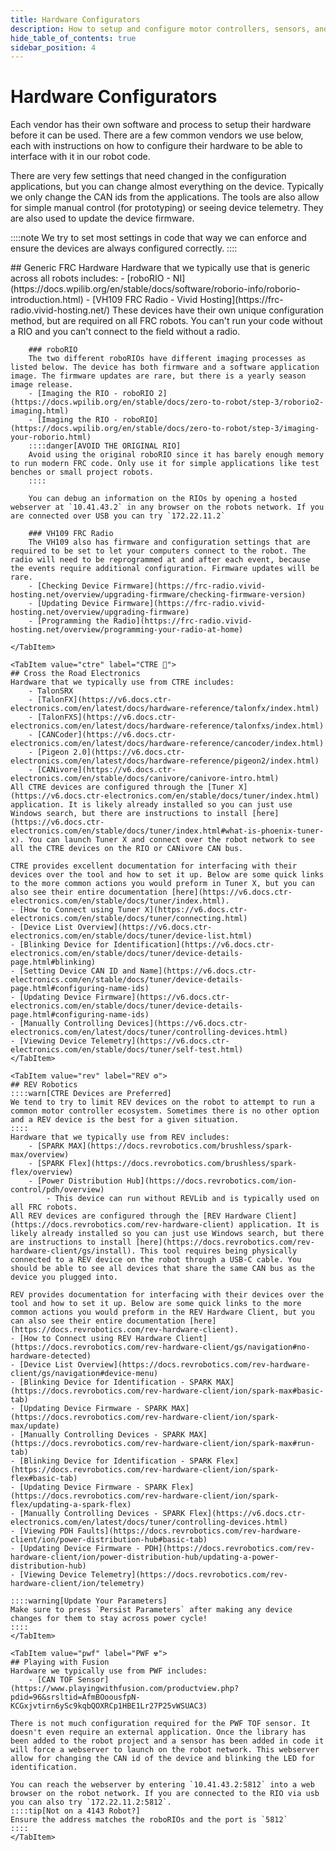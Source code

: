 ```yaml
---
title: Hardware Configurators
description: How to setup and configure motor controllers, sensors, and other hardware for an FRC robot.
hide_table_of_contents: true
sidebar_position: 4
---
```



# Hardware Configurators
Each vendor has their own software and process to setup their hardware before it can be used. There are a few common vendors we use below, each with instructions on how to configure their hardware to be able to interface with it in our robot code.

There are very few settings that need changed in the configuration applications, but you can change almost everything on the device. Typically we only change the CAN ids from the applications. The tools are also allow for simple manual control (for prototyping) or seeing device telemetry. They are also used to update the device firmware.

::::note
We try to set most settings in code that way we can enforce and ensure the devices are always configured correctly.
::::

<Tabs>
    <TabItem value="general" label="General 🧰" default>
    ## Generic FRC Hardware
    Hardware that we typically use that is generic across all robots includes:
        - [roboRIO - NI](https://docs.wpilib.org/en/stable/docs/software/roborio-info/roborio-introduction.html)
        - [VH109 FRC Radio - Vivid Hosting](https://frc-radio.vivid-hosting.net/)
        These devices have their own unique configuration method, but are required on all FRC robots. You can't run your code without a RIO and you can't connect to the field without a radio.

        ### roboRIO
        The two different roboRIOs have different imaging processes as listed below. The device has both firmware and a software application image. The firmware updates are rare, but there is a yearly season image release.
        - [Imaging the RIO - roboRIO 2](https://docs.wpilib.org/en/stable/docs/zero-to-robot/step-3/roborio2-imaging.html)
        - [Imaging the RIO - roboRIO](https://docs.wpilib.org/en/stable/docs/zero-to-robot/step-3/imaging-your-roborio.html)
        ::::danger[AVOID THE ORIGINAL RIO]
        Avoid using the original roboRIO since it has barely enough memory to run modern FRC code. Only use it for simple applications like test benches or small project robots.
        ::::

        You can debug an information on the RIOs by opening a hosted webserver at `10.41.43.2` in any browser on the robots network. If you are connected over USB you can try `172.22.11.2`

        ### VH109 FRC Radio
        The VH109 also has firmware and configuration settings that are required to be set to let your computers connect to the robot. The radio will need to be reprogrammed at and after each event, because the events require additional configuration. Firmware updates will be rare.
        - [Checking Device Firmware](https://frc-radio.vivid-hosting.net/overview/upgrading-firmware/checking-firmware-version)
        - [Updating Device Firmware](https://frc-radio.vivid-hosting.net/overview/upgrading-firmware)
        - [Programming the Radio](https://frc-radio.vivid-hosting.net/overview/programming-your-radio-at-home)

    </TabItem>

    <TabItem value="ctre" label="CTRE 🐔">
    ## Cross the Road Electronics
    Hardware that we typically use from CTRE includes:
        - TalonSRX
        - [TalonFX](https://v6.docs.ctr-electronics.com/en/latest/docs/hardware-reference/talonfx/index.html)
        - [TalonFXS](https://v6.docs.ctr-electronics.com/en/latest/docs/hardware-reference/talonfxs/index.html)
        - [CANCoder](https://v6.docs.ctr-electronics.com/en/latest/docs/hardware-reference/cancoder/index.html)
        - [Pigeon 2.0](https://v6.docs.ctr-electronics.com/en/latest/docs/hardware-reference/pigeon2/index.html)
        - [CANivore](https://v6.docs.ctr-electronics.com/en/stable/docs/canivore/canivore-intro.html)
    All CTRE devices are configured through the [Tuner X](https://v6.docs.ctr-electronics.com/en/stable/docs/tuner/index.html) application. It is likely already installed so you can just use Windows search, but there are instructions to install [here](https://v6.docs.ctr-electronics.com/en/stable/docs/tuner/index.html#what-is-phoenix-tuner-x). You can launch Tuner X and connect over the robot network to see all the CTRE devices on the RIO or CANivore CAN bus.

    CTRE provides excellent documentation for interfacing with their devices over the tool and how to set it up. Below are some quick links to the more common actions you would preform in Tuner X, but you can also see their entire documentation [here](https://v6.docs.ctr-electronics.com/en/stable/docs/tuner/index.html).
    - [How to Connect using Tuner X](https://v6.docs.ctr-electronics.com/en/stable/docs/tuner/connecting.html)
    - [Device List Overview](https://v6.docs.ctr-electronics.com/en/stable/docs/tuner/device-list.html)
    - [Blinking Device for Identification](https://v6.docs.ctr-electronics.com/en/stable/docs/tuner/device-details-page.html#blinking)
    - [Setting Device CAN ID and Name](https://v6.docs.ctr-electronics.com/en/stable/docs/tuner/device-details-page.html#configuring-name-ids)
    - [Updating Device Firmware](https://v6.docs.ctr-electronics.com/en/stable/docs/tuner/device-details-page.html#configuring-name-ids)
    - [Manually Controlling Devices](https://v6.docs.ctr-electronics.com/en/latest/docs/tuner/controlling-devices.html)
    - [Viewing Device Telemetry](https://v6.docs.ctr-electronics.com/en/stable/docs/tuner/self-test.html)
    </TabItem>

    <TabItem value="rev" label="REV ⚙️">
    ## REV Robotics
    ::::warn[CTRE Devices are Preferred]
    We tend to try to limit REV devices on the robot to attempt to run a common motor controller ecosystem. Sometimes there is no other option and a REV device is the best for a given situation.
    ::::
    Hardware that we typically use from REV includes:
        - [SPARK MAX](https://docs.revrobotics.com/brushless/spark-max/overview)
        - [SPARK Flex](https://docs.revrobotics.com/brushless/spark-flex/overview)
        - [Power Distribution Hub](https://docs.revrobotics.com/ion-control/pdh/overview)
            - This device can run without REVLib and is typically used on all FRC robots.
    All REV devices are configured through the [REV Hardware Client](https://docs.revrobotics.com/rev-hardware-client) application. It is likely already installed so you can just use Windows search, but there are instructions to install [here](https://docs.revrobotics.com/rev-hardware-client/gs/install). This tool requires being physically connected to a REV device on the robot through a USB-C cable. You should be able to see all devices that share the same CAN bus as the device you plugged into.

    REV provides documentation for interfacing with their devices over the tool and how to set it up. Below are some quick links to the more common actions you would preform in the REV Hardware Client, but you can also see their entire documentation [here](https://docs.revrobotics.com/rev-hardware-client).
    - [How to Connect using REV Hardware Client](https://docs.revrobotics.com/rev-hardware-client/gs/navigation#no-hardware-detected)
    - [Device List Overview](https://docs.revrobotics.com/rev-hardware-client/gs/navigation#device-menu)
    - [Blinking Device for Identification - SPARK MAX](https://docs.revrobotics.com/rev-hardware-client/ion/spark-max#basic-tab)
    - [Updating Device Firmware - SPARK MAX](https://docs.revrobotics.com/rev-hardware-client/ion/spark-max/update)
    - [Manually Controlling Devices - SPARK MAX](https://docs.revrobotics.com/rev-hardware-client/ion/spark-max#run-tab)
    - [Blinking Device for Identification - SPARK Flex](https://docs.revrobotics.com/rev-hardware-client/ion/spark-flex#basic-tab)
    - [Updating Device Firmware - SPARK Flex](https://docs.revrobotics.com/rev-hardware-client/ion/spark-flex/updating-a-spark-flex)
    - [Manually Controlling Devices - SPARK Flex](https://v6.docs.ctr-electronics.com/en/latest/docs/tuner/controlling-devices.html)
    - [Viewing PDH Faults](https://docs.revrobotics.com/rev-hardware-client/ion/power-distribution-hub#basic-tab)
    - [Updating Device Firmware - PDH](https://docs.revrobotics.com/rev-hardware-client/ion/power-distribution-hub/updating-a-power-distribution-hub)
    - [Viewing Device Telemetry](https://docs.revrobotics.com/rev-hardware-client/ion/telemetry)

    ::::warning[Update Your Parameters]
    Make sure to press `Persist Parameters` after making any device changes for them to stay across power cycle!
    ::::
    </TabItem>

    <TabItem value="pwf" label="PWF ☢️">
    ## Playing with Fusion
    Hardware we typically use from PWF includes:
        - [CAN TOF Sensor](https://www.playingwithfusion.com/productview.php?pdid=96&srsltid=AfmBOoousfpN-KCGxjvtirn6ySc9kqbQOXRCp1HBE1Lr27P25vWSUAC3)

    There is not much configuration required for the PWF TOF sensor. It doesn't even require an external application. Once the library has been added to the robot project and a sensor has been added in code it will force a webserver to launch on the robot network. This webserver allow for changing the CAN id of the device and blinking the LED for identification.

    You can reach the webserver by entering `10.41.43.2:5812` into a web browser on the robot network. If you are connected to the RIO via usb you can also try `172.22.11.2:5812`.
    ::::tip[Not on a 4143 Robot?]
    Ensure the address matches the roboRIOs and the port is `5812`
    ::::
    </TabItem>
</Tabs>